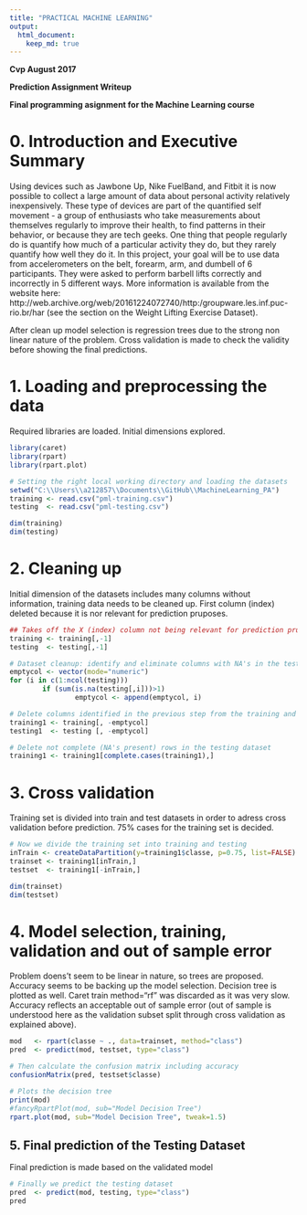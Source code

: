 ---
title: "PRACTICAL MACHINE LEARNING"
output: 
  html_document:
    keep_md: true
---

**Cvp August 2017**
 
**Prediction Assignment Writeup**
 
**Final programming asignment for the Machine Learning course**

# 0. Introduction and Executive Summary

Using devices such as Jawbone Up, Nike FuelBand, and Fitbit it is now possible to collect a large amount of data about personal activity relatively inexpensively. These type of devices are part of the quantified self movement - a group of enthusiasts who take measurements about themselves regularly to improve their health, to find patterns in their behavior, or because they are tech geeks. One thing that people regularly do is quantify how much of a particular activity they do, but they rarely quantify how well they do it. In this project, your goal will be to use data from accelerometers on the belt, forearm, arm, and dumbell of 6 participants. They were asked to perform barbell lifts correctly and incorrectly in 5 different ways. More information is available from the website here: http://web.archive.org/web/20161224072740/http:/groupware.les.inf.puc-rio.br/har (see the section on the Weight Lifting Exercise Dataset).

After clean up model selection is regression trees due to the strong non linear nature of the problem. Cross validation is made to check the validity before showing the final predictions.


# 1. Loading and preprocessing the data

Required libraries are loaded. Initial dimensions explored. 

```{r q1, message=FALSE, warning=FALSE}
library(caret)
library(rpart)
library(rpart.plot)

# Setting the right local working directory and loading the datasets
setwd("C:\\Users\\a212857\\Documents\\GitHub\\MachineLearning_PA")
training <- read.csv("pml-training.csv")
testing  <- read.csv("pml-testing.csv")

dim(training)
dim(testing)

```

# 2. Cleaning up
 
Initial dimension of the datasets includes many columns without information, training data needs to be cleaned up. First column (index) deleted because it is nor relevant for prediction pruposes.

```{r q2, message=FALSE, warning=FALSE}
## Takes off the X (index) column not being relevant for prediction pruposes
training <- training[,-1]
testing  <- testing[,-1]

# Dataset cleanup: identify and eliminate columns with NA's in the testing dataset
emptycol <- vector(mode="numeric")
for (i in c(1:ncol(testing)))
        if (sum(is.na(testing[,i]))>1)
                emptycol <- append(emptycol, i)

# Delete columns identified in the previous step from the training and testing datasets
training1 <- training[, -emptycol]
testing1  <- testing [, -emptycol]

# Delete not complete (NA's present) rows in the testing dataset
training1 <- training1[complete.cases(training1),]
```


# 3. Cross validation
 
Training set is divided into train and test datasets in order to adress cross validation before prediction. 75% cases for the training set is decided.

```{r q3, message=FALSE, warning=FALSE}

# Now we divide the training set into training and testing
inTrain <- createDataPartition(y=training1$classe, p=0.75, list=FALSE)  
trainset <- training1[inTrain,]
testset  <- training1[-inTrain,]

dim(trainset)
dim(testset)
```
 

# 4. Model selection, training, validation and out of sample error 
 
Problem doens't seem to be linear in nature, so trees are proposed. Accuracy seems to be backing up the model selection. Decision tree is plotted as well. Caret train method="rf" was discarded as it was very slow. Accuracy reflects an acceptable out of sample error (out of sample is understood here as the validation subset split through cross validation as explained above).

```{r q4, message=FALSE, warning=FALSE}

mod   <- rpart(classe ~ ., data=trainset, method="class")
pred  <- predict(mod, testset, type="class")

# Then calculate the confusion matrix including accuracy
confusionMatrix(pred, testset$classe)

# Plots the decision tree
print(mod)
#fancyRpartPlot(mod, sub="Model Decision Tree")
rpart.plot(mod, sub="Model Decision Tree", tweak=1.5)
```


## 5. Final prediction of the Testing Dataset
 
Final prediction is made based on the validated model

```{r q5, message=FALSE, warning=FALSE}


# Finally we predict the testing dataset
pred  <- predict(mod, testing, type="class")
pred

```


  
